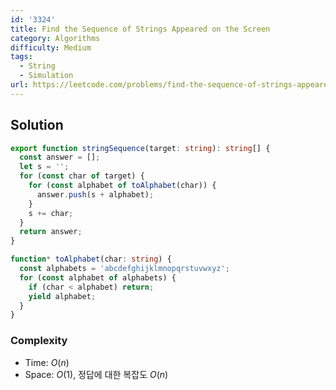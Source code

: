 ```yaml
---
id: '3324'
title: Find the Sequence of Strings Appeared on the Screen
category: Algorithms
difficulty: Medium
tags:
  - String
  - Simulation
url: https://leetcode.com/problems/find-the-sequence-of-strings-appeared-on-the-screen
---
```


## Solution

```typescript filename="solution.ts" copy
export function stringSequence(target: string): string[] {
  const answer = [];
  let s = '';
  for (const char of target) {
    for (const alphabet of toAlphabet(char)) {
      answer.push(s + alphabet);
    }
    s += char;
  }
  return answer;
}

function* toAlphabet(char: string) {
  const alphabets = 'abcdefghijklmnopqrstuvwxyz';
  for (const alphabet of alphabets) {
    if (char < alphabet) return;
    yield alphabet;
  }
}
```

### Complexity

- Time: $O(n)$
- Space: $O(1)$, 정답에 대한 복잡도 $O(n)$
